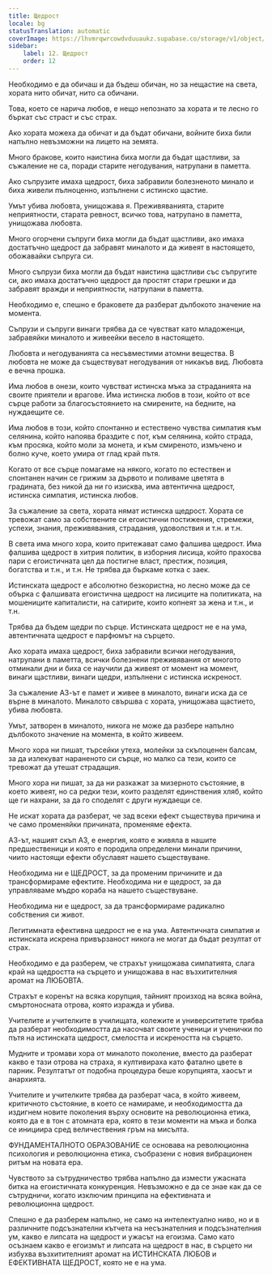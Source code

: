 ```yaml
---
title: Щедрост
locale: bg
statusTranslation: automatic
coverImage: https://lhvmrqwrcowdvduuaukz.supabase.co/storage/v1/object/public/strapi-uploads/small_cover-educacion-fundamental.webp-2d51a7828a2b1309555be27f7e2a61a0.webp
sidebar:
    label: 12. Щедрост
    order: 12
---
```

Необходимо е да обичаш и да бъдеш обичан, но за нещастие на света, хората нито обичат, нито са обичани.

Това, което се нарича любов, е нещо непознато за хората и те лесно го бъркат със страст и със страх.

Ако хората можеха да обичат и да бъдат обичани, войните биха били напълно невъзможни на лицето на земята.

Много бракове, които наистина биха могли да бъдат щастливи, за съжаление не са, поради старите негодувания, натрупани в паметта.

Ако съпрузите имаха щедрост, биха забравили болезненото минало и биха живели пълноценно, изпълнени с истинско щастие.

Умът убива любовта, унищожава я. Преживяванията, старите неприятности, старата ревност, всичко това, натрупано в паметта, унищожава любовта.

Много огорчени съпруги биха могли да бъдат щастливи, ако имаха достатъчно щедрост да забравят миналото и да живеят в настоящето, обожавайки съпруга си.

Много съпрузи биха могли да бъдат наистина щастливи със съпругите си, ако имаха достатъчно щедрост да простят стари грешки и да забравят вражди и неприятности, натрупани в паметта.

Необходимо е, спешно е браковете да разберат дълбокото значение на момента.

Съпрузи и съпруги винаги трябва да се чувстват като младоженци, забравяйки миналото и живеейки весело в настоящето.

Любовта и негодуванията са несъвместими атомни вещества. В любовта не може да съществуват негодувания от никакъв вид. Любовта е вечна прошка.

Има любов в онези, които чувстват истинска мъка за страданията на своите приятели и врагове. Има истинска любов в този, който от все сърце работи за благосъстоянието на смирените, на бедните, на нуждаещите се.

Има любов в този, който спонтанно и естествено чувства симпатия към селянина, който напоява браздите с пот, към селянина, който страда, към просяка, който моли за монета, и към смиреното, измъчено и болно куче, което умира от глад край пътя.

Когато от все сърце помагаме на някого, когато по естествен и спонтанен начин се грижим за дървото и поливаме цветята в градината, без никой да ни го изисква, има автентична щедрост, истинска симпатия, истинска любов.

За съжаление за света, хората нямат истинска щедрост. Хората се тревожат само за собствените си егоистични постижения, стремежи, успехи, знания, преживявания, страдания, удоволствия и т.н. и т.н.

В света има много хора, които притежават само фалшива щедрост. Има фалшива щедрост в хитрия политик, в изборния лисица, който прахосва пари с егоистичната цел да постигне власт, престиж, позиция, богатства и т.н., и т.н. Не трябва да бъркаме котка с заек.

Истинската щедрост е абсолютно безкористна, но лесно може да се обърка с фалшивата егоистична щедрост на лисиците на политиката, на мошениците капиталисти, на сатирите, които копнеят за жена и т.н., и т.н.

Трябва да бъдем щедри по сърце. Истинската щедрост не е на ума, автентичната щедрост е парфюмът на сърцето.

Ако хората имаха щедрост, биха забравили всички негодувания, натрупани в паметта, всички болезнени преживявания от многото отминали дни и биха се научили да живеят от момент на момент, винаги щастливи, винаги щедри, изпълнени с истинска искреност.

За съжаление АЗ-ът е памет и живее в миналото, винаги иска да се върне в миналото. Миналото свършва с хората, унищожава щастието, убива любовта.

Умът, затворен в миналото, никога не може да разбере напълно дълбокото значение на момента, в който живеем.

Много хора ни пишат, търсейки утеха, молейки за скъпоценен балсам, за да излекуват нараненото си сърце, но малко са тези, които се тревожат да утешат страдащия.

Много хора ни пишат, за да ни разкажат за мизерното състояние, в което живеят, но са редки тези, които разделят единствения хляб, който ще ги нахрани, за да го споделят с други нуждаещи се.

Не искат хората да разберат, че зад всеки ефект съществува причина и че само променяйки причината, променяме ефекта.

АЗ-ът, нашият скъп АЗ, е енергия, която е живяла в нашите предшественици и която е породила определени минали причини, чиито настоящи ефекти обуславят нашето съществуване.

Необходима ни е ЩЕДРОСТ, за да променим причините и да трансформираме ефектите. Необходима ни е щедрост, за да управляваме мъдро кораба на нашето съществуване.

Необходима ни е щедрост, за да трансформираме радикално собствения си живот.

Легитимната ефективна щедрост не е на ума. Автентичната симпатия и истинската искрена привързаност никога не могат да бъдат резултат от страх.

Необходимо е да разберем, че страхът унищожава симпатията, слага край на щедростта на сърцето и унищожава в нас възхитителния аромат на ЛЮБОВТА.

Страхът е коренът на всяка корупция, тайният произход на всяка война, смъртоносната отрова, която изражда и убива.

Учителите и учителките в училищата, колежите и университетите трябва да разберат необходимостта да насочват своите ученици и ученички по пътя на истинската щедрост, смелостта и искреността на сърцето.

Мудните и тромави хора от миналото поколение, вместо да разберат какво е тази отрова на страха, я култивираха като фатално цвете в парник. Резултатът от подобна процедура беше корупцията, хаосът и анархията.

Учителите и учителките трябва да разберат часа, в който живеем, критичното състояние, в което се намираме, и необходимостта да издигнем новите поколения върху основите на революционна етика, която да е в тон с атомната ера, която в тези моменти на мъка и болка се инициира сред величествения гръм на мисълта.

ФУНДАМЕНТАЛНОТО ОБРАЗОВАНИЕ се основава на революционна психология и революционна етика, съобразени с новия вибрационен ритъм на новата ера.

Чувството за сътрудничество трябва напълно да измести ужасната битка на егоистичната конкуренция. Невъзможно е да се знае как да се сътрудничи, когато изключим принципа на ефективната и революционна щедрост.

Спешно е да разберем напълно, не само на интелектуално ниво, но и в различните подсъзнателни кътчета на несъзнателния и подсъзнателния ум, какво е липсата на щедрост и ужасът на егоизма. Само като осъзнаем какво е егоизмът и липсата на щедрост в нас, в сърцето ни избухва възхитителният аромат на ИСТИНСКАТА ЛЮБОВ и ЕФЕКТИВНАТА ЩЕДРОСТ, която не е на ума.

